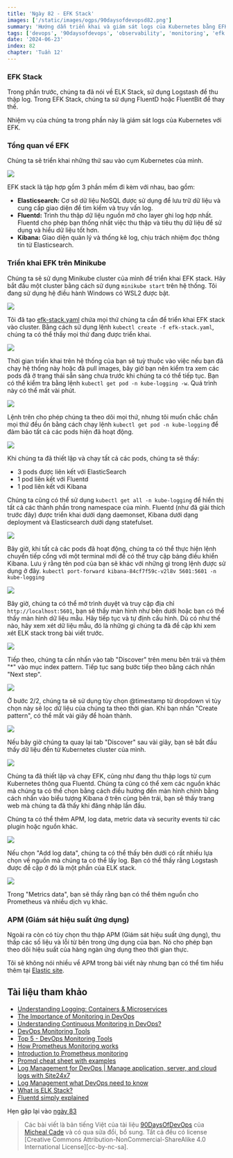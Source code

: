 ```yaml
---
title: 'Ngày 82 - EFK Stack'
images: ['/static/images/ogps/90daysofdevopsd82.png']
summary: 'Hướng dẫn triển khai và giám sát logs của Kubernetes bằng EFK Stack, thay thế ELK Stack bằng Fluentd hoặc FluentBit'
tags: ['devops', '90daysofdevops', 'observability', 'monitoring', 'efk', 'kubernetes']
date: '2024-06-23'
index: 82
chapter: 'Tuần 12'
---
```


<TOCInline toc={props.toc} asDisclosure />

### EFK Stack

Trong phần trước, chúng ta đã nói về ELK Stack, sử dụng Logstash để thu thập log. Trong EFK Stack, chúng ta sử dụng FluentD hoặc FluentBit để thay thế.

Nhiệm vụ của chúng ta trong phần này là giám sát logs của Kubernetes với EFK.

### Tổng quan về EFK

Chúng ta sẽ triển khai những thứ sau vào cụm Kubernetes của mình.

![](/static/images/assets/Day82_Monitoring1.png)

EFK stack là tập hợp gồm 3 phần mềm đi kèm với nhau, bao gồm:

- **Elasticsearch:** Cơ sở dữ liệu NoSQL được sử dụng để lưu trữ dữ liệu và cung cấp giao diện để tìm kiếm và truy vấn log.
- **Fluentd:** Trình thu thập dữ liệu nguồn mở cho layer ghi log hợp nhất. Fluentd cho phép bạn thống nhất việc thu thập và tiêu thụ dữ liệu để sử dụng và hiểu dữ liệu tốt hơn.
- **Kibana:** Giao diện quản lý và thống kê log, chịu trách nhiệm đọc thông tin từ Elasticsearch.

### Triển khai EFK trên Minikube

Chúng ta sẽ sử dụng Minikube cluster của mình để triển khai EFK stack. Hãy bắt đầu một cluster bằng cách sử dụng `minikube start` trên hệ thống. Tôi đang sử dụng hệ điều hành Windows có WSL2 được bật.

![](/static/images/assets/Day82_Monitoring2.png)

Tôi đã tạo [efk-stack.yaml](../../Days/Monitoring/EFK%20Stack/efk-stack.yaml) chứa mọi thứ chúng ta cần để triển khai EFK stack vào cluster. Bằng cách sử dụng lệnh `kubectl create -f efk-stack.yaml`, chúng ta có thể thấy mọi thứ đang được triển khai.

![](/static/images/assets/Day82_Monitoring3.png)

Thời gian triển khai trên hệ thống của bạn sẽ tuỳ thuộc vào việc nếu bạn đã chạy hệ thống này hoặc đã pull images, bây giờ bạn nên kiểm tra xem các pods đã ở trạng thái sẵn sàng chưa trước khi chúng ta có thể tiếp tục. Bạn có thể kiểm tra bằng lệnh `kubectl get pod -n kube-logging -w`. Quá trình này có thể mất vài phút.

![](/static/images/assets/Day82_Monitoring4.png)

Lệnh trên cho phép chúng ta theo dõi mọi thứ, nhưng tôi muốn chắc chắn mọi thứ đều ổn bằng cách chạy lệnh `kubectl get pod -n kube-logging` để đảm bảo tất cả các pods hiện đã hoạt động.

![](/static/images/assets/Day82_Monitoring5.png)

Khi chúng ta đã thiết lập và chạy tất cả các pods, chúng ta sẽ thấy:

- 3 pods được liên kết với ElasticSearch
- 1 pod liên kết với Fluentd
- 1 pod liên kết với Kibana

Chúng ta cũng có thể sử dụng `kubectl get all -n kube-logging` để hiển thị tất cả các thành phần trong namespace của mình. Fluentd (như đã giải thích trước đây) được triển khai dưới dạng daemonset, Kibana dưới dạng deployment và Elasticsearch dưới dạng statefulset.

![](/static/images/assets/Day82_Monitoring6.png)

Bây giờ, khi tất cả các pods đã hoạt động, chúng ta có thể thực hiện lệnh chuyển tiếp cổng với một terminal mới để có thể truy cập bảng điều khiển Kibana. Lưu ý rằng tên pod của bạn sẽ khác với những gì trong lệnh được sử dụng ở đây. `kubectl port-forward kibana-84cf7f59c-v2l8v 5601:5601 -n kube-logging`

![](/static/images/assets/Day82_Monitoring7.png)

Bây giờ, chúng ta có thể mở trình duyệt và truy cập địa chỉ `http://localhost:5601`, bạn sẽ thấy màn hình như bên dưới hoặc bạn có thể thấy màn hình dữ liệu mẫu. Hãy tiếp tục và tự định cấu hình. Dù có như thế nào, hãy xem xét dữ liệu mẫu, đó là những gì chúng ta đã đề cập khi xem xét ELK stack trong bài viết trước.

![](/static/images/assets/Day82_Monitoring8.png)

Tiếp theo, chúng ta cần nhấn vào tab "Discover" trên menu bên trái và thêm "\*" vào mục index pattern. Tiếp tục sang bước tiếp theo bằng cách nhấn "Next step".

![](/static/images/assets/Day82_Monitoring9.png)

Ở bước 2/2, chúng ta sẽ sử dụng tùy chọn @timestamp từ dropdown vì tùy chọn này sẽ lọc dữ liệu của chúng ta theo thời gian. Khi bạn nhấn "Create pattern", có thể mất vài giây để hoàn thành.

![](/static/images/assets/Day82_Monitoring10.png)

Nếu bây giờ chúng ta quay lại tab "Discover" sau vài giây, bạn sẽ bắt đầu thấy dữ liệu đến từ Kubernetes cluster của mình.

![](/static/images/assets/Day82_Monitoring11.png)

Chúng ta đã thiết lập và chạy EFK, cũng như đang thu thập logs từ cụm Kubernetes thông qua Fluentd. Chúng ta cũng có thể xem các nguồn khác mà chúng ta có thể chọn bằng cách điều hướng đến màn hình chính bằng cách nhấn vào biểu tượng Kibana ở trên cùng bên trái, bạn sẽ thấy trang web mà chúng ta đã thấy khi đăng nhập lần đầu.

Chúng ta có thể thêm APM, log data, metric data và security events từ các plugin hoặc nguồn khác.

![](/static/images/assets/Day82_Monitoring12.png)

Nếu chọn "Add log data", chúng ta có thể thấy bên dưới có rất nhiều lựa chọn về nguồn mà chúng ta có thể lấy log. Bạn có thể thấy rằng Logstash được đề cập ở đó là một phần của ELK stack.

![](/static/images/assets/Day82_Monitoring13.png)

Trong "Metrics data", bạn sẽ thấy rằng bạn có thể thêm nguồn cho Prometheus và nhiều dịch vụ khác.

### APM (Giám sát hiệu suất ứng dụng)

Ngoài ra còn có tùy chọn thu thập APM (Giám sát hiệu suất ứng dụng), thu thấp các số liệu và lỗi từ bên trong ứng dụng của bạn. Nó cho phép bạn theo dõi hiệu suất của hàng ngàn ứng dụng theo thời gian thực.

Tôi sẽ không nói nhiều về APM trong bài viết này nhưng bạn có thể tìm hiểu thêm tại [Elastic site](https://www.elastic.co/observability/application-performance-monitoring).

## Tài liệu tham khảo

- [Understanding Logging: Containers & Microservices](https://www.youtube.com/watch?v=MMVdkzeQ848)
- [The Importance of Monitoring in DevOps](https://www.devopsonline.co.uk/the-importance-of-monitoring-in-devops/)
- [Understanding Continuous Monitoring in DevOps?](https://medium.com/devopscurry/understanding-continuous-monitoring-in-devops-f6695b004e3b)
- [DevOps Monitoring Tools](https://www.youtube.com/watch?v=Zu53QQuYqJ0)
- [Top 5 - DevOps Monitoring Tools](https://www.youtube.com/watch?v=4t71iv_9t_4)
- [How Prometheus Monitoring works](https://www.youtube.com/watch?v=h4Sl21AKiDg)
- [Introduction to Prometheus monitoring](https://www.youtube.com/watch?v=5o37CGlNLr8)
- [Promql cheat sheet with examples](https://www.containiq.com/post/promql-cheat-sheet-with-examples)
- [Log Management for DevOps | Manage application, server, and cloud logs with Site24x7](https://www.youtube.com/watch?v=J0csO_Shsj0)
- [Log Management what DevOps need to know](https://devops.com/log-management-what-devops-teams-need-to-know/)
- [What is ELK Stack?](https://www.youtube.com/watch?v=4X0WLg05ASw)
- [Fluentd simply explained](https://www.youtube.com/watch?v=5ofsNyHZwWE&t=14s)

Hẹn gặp lại vào [ngày 83](https://vntechies.dev/courses/90-ngay-devops/ngay-83-truc-quan-hoa-du-lieu-grafana)

> Các bài viết là bản tiếng Việt của tài liệu [90DaysOfDevOps](https://github.com/MichaelCade/90DaysOfDevOps/tree/main/2022/Days) của [Micheal Cade](https://twitter.com/MichaelCade1) và có qua sửa đổi, bổ sung. Tất cả đều có license [Creative Commons Attribution-NonCommercial-ShareAlike 4.0 International License][cc-by-nc-sa].
